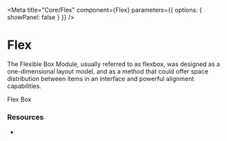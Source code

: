 
<Meta
  title="Core/Flex"
  component={Flex}
  parameters={{ options: { showPanel: false } }}
/>

# Flex

The Flexible Box Module, usually referred to as flexbox, was designed as a one-dimensional layout model, and as a method that could offer space distribution between items in an interface and powerful alignment capabilities.

<Preview withToolbar>
  <Story name="Basic">
    <Flex alignItems="center">
      <Box width={1 / 2} p={3} color="white" bg="blue">
        Flex
      </Box>
      <Box width={1 / 2} p={1} color="white" bg="green">
        Box
      </Box>
    </Flex>
  </Story>
</Preview>

### **Resources**

- <FlexBox />
